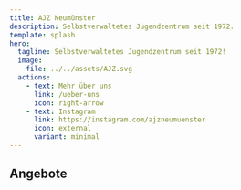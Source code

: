 ```yaml
---
title: AJZ Neumünster
description: Selbstverwaltetes Jugendzentrum seit 1972.
template: splash
hero:
  tagline: Selbstverwaltetes Jugendzentrum seit 1972!
  image:
    file: ../../assets/AJZ.svg
  actions:
    - text: Mehr über uns
      link: /ueber-uns
      icon: right-arrow
    - text: Instagram
      link: https://instagram.com/ajzneumuenster
      icon: external
      variant: minimal
---
```



## Angebote

<CardGrid stagger>
  <LinkCard
    title="Offene Kinder-/Jugendarbeit"
    href="/offenes-angebot"
    description="Von Montag bis Freitag stehen die Türen des AJZ offen. Alles natürlich
    kostenlos und ohne Anmeldung."
  ></LinkCard>
  <LinkCard
    title="Konzerte & Veranstaltungen"
    href="/veranstaltungen"
    description="Nehme an unseren vielfältigen Veranstaltungen teil, und organisiere diese
    selbst mit!"
  ></LinkCard>
  <LinkCard
    title="Fahrradwerkstatt"
    href="/offenes-angebot/fahrradwerkstatt"
    description="Lerne selbst dein Fahrrad zu reparieren und greife dabei auf unser Werkzeug
    und Wissen zurück."
  ></LinkCard>
  <LinkCard
    title="Musikwerkstatt"
    href="/kultur/musikwerkstatt"
    description="Mittwochs machen wir gemeinsam Musik, komm vorbei!"
  ></LinkCard>
</CardGrid>
